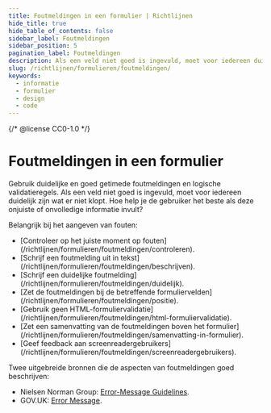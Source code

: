 ```yaml
---
title: Foutmeldingen in een formulier | Richtlijnen
hide_title: true
hide_table_of_contents: false
sidebar_label: Foutmeldingen
sidebar_position: 5
pagination_label: Foutmeldingen
description: Als een veld niet goed is ingevuld, moet voor iedereen duidelijk zijn wat er niet klopt. Hoe help je de gebruiker het beste als die onjuiste of onvolledige informatie invult?
slug: /richtlijnen/formulieren/foutmeldingen/
keywords:
  - informatie
  - formulier
  - design
  - code
---
```


{/* @license CC0-1.0 */}


# Foutmeldingen in een formulier

Gebruik duidelijke en goed getimede foutmeldingen en logische validatieregels. Als een veld niet goed is ingevuld, moet voor iedereen duidelijk zijn wat er niet klopt. Hoe help je de gebruiker het beste als deze onjuiste of onvolledige informatie invult?

Belangrijk bij het aangeven van fouten:

- <FragmentRedirect id="controleer-op-het-juiste-moment-op-fouten">
    [Controleer op het juiste moment op fouten](/richtlijnen/formulieren/foutmeldingen/controleren).
  </FragmentRedirect>
- <FragmentRedirect id="schrijf-een-foutmelding-uit-in-tekst">
    [Schrijf een foutmelding uit in tekst](/richtlijnen/formulieren/foutmeldingen/beschrijven).
  </FragmentRedirect>
- <FragmentRedirect id="schrijf-een-duidelijke-foutmelding">
    [Schrijf een duidelijke foutmelding](/richtlijnen/formulieren/foutmeldingen/duidelijk).
  </FragmentRedirect>
- <FragmentRedirect id="zet-de-foutmeldingen-bij-de-betreffende-formuliervelden">
    [Zet de foutmeldingen bij de betreffende formuliervelden](/richtlijnen/formulieren/foutmeldingen/positie).
  </FragmentRedirect>
- <FragmentRedirect id="gebruik-geen-html-formuliervalidatie">
    [Gebruik geen HTML-formuliervalidatie](/richtlijnen/formulieren/foutmeldingen/html-formuliervalidatie).
  </FragmentRedirect>
- <FragmentRedirect id="zet-een-samenvatting-van-de-foutmeldingen-boven-het-formulier">
    [Zet een samenvatting van de foutmeldingen boven het
    formulier](/richtlijnen/formulieren/foutmeldingen/samenvatting-in-formulier).
  </FragmentRedirect>
- <FragmentRedirect id="geef-feedback-aan-screenreadergebruikers">
    [Geef feedback aan screenreadergebruikers](/richtlijnen/formulieren/foutmeldingen/screenreadergebruikers).
  </FragmentRedirect>

Twee uitgebreide bronnen die de aspecten van foutmeldingen goed beschrijven:

- Nielsen Norman Group: [<span lang="en">Error-Message Guidelines</span>](https://www.nngroup.com/articles/error-message-guidelines/).
- GOV.UK: [<span lang="en">Error Message</span>](https://design-system.service.gov.uk/components/error-message/).

<FormFooterInfo />
